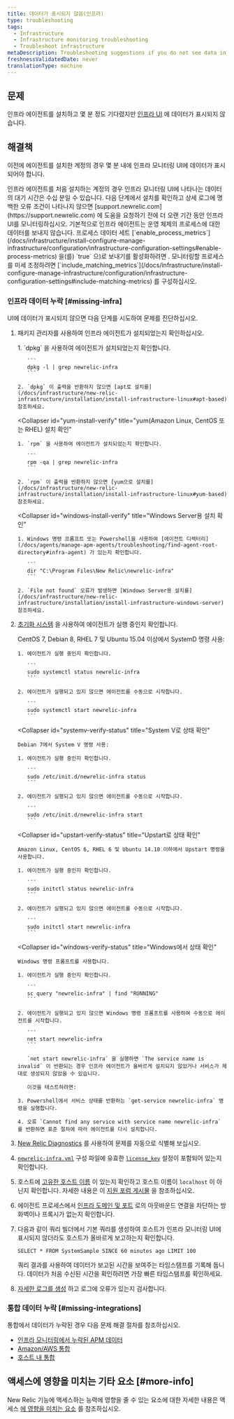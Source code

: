 ```yaml
---
title: 데이터가 표시되지 않음(인프라)
type: troubleshooting
tags:
  - Infrastructure
  - Infrastructure monitoring troubleshooting
  - Troubleshoot infrastructure
metaDescription: Troubleshooting suggestions if you do not see data in the New Relic infrastructure UI.
freshnessValidatedDate: never
translationType: machine
---
```


## 문제

인프라 에이전트를 설치하고 몇 분 정도 기다렸지만 [인프라 UI](/docs/infrastructure/infrastructure-ui-pages/infra-ui-overview) 에 데이터가 표시되지 않습니다.

## 해결책

이전에 에이전트를 설치한 계정의 경우 몇 분 내에 인프라 모니터링 UI에 데이터가 표시되어야 합니다.

<Callout variant="important">
  인프라 에이전트를 처음 설치하는 계정의 경우 인프라 모니터링 UI에 나타나는 데이터의 대기 시간은 수십 분일 수 있습니다. 다음 단계에서 설치를 확인하고 상세 로그에 명백한 오류 조건이 나타나지 않으면 [support.newrelic.com](https://support.newrelic.com) 에 도움을 요청하기 전에 더 오랜 기간 동안 인프라 UI를 모니터링하십시오.
</Callout>

<Callout variant="important">
  기본적으로 인프라 에이전트는 운영 체제의 프로세스에 대한 데이터를 보내지 않습니다. 프로세스 데이터 세트 [`enable_process_metrics`](/docs/infrastructure/install-configure-manage-infrastructure/configuration/infrastructure-configuration-settings#enable-process-metrics) 을(를) `true` 으)로 보내기를 활성화하려면 . 모니터링할 프로세스를 미세 조정하려면 [`include_matching_metrics`](/docs/infrastructure/install-configure-manage-infrastructure/configuration/infrastructure-configuration-settings#include-matching-metrics) 를 구성하십시오.
</Callout>

### 인프라 데이터 누락 [#missing-infra]

UI에 데이터가 표시되지 않으면 다음 단계를 시도하여 문제를 진단하십시오.

1. 패키지 관리자를 사용하여 인프라 에이전트가 설치되었는지 확인하십시오.

   <CollapserGroup>
     <Collapser
       id="apt-install-verify"
       title="apt(Debian 또는 Ubuntu) 설치 확인"
     >
       1. `dpkg` 을 사용하여 에이전트가 설치되었는지 확인합니다.

          ```
          dpkg -l | grep newrelic-infra
          ```

       2. `dpkg` 이 출력을 반환하지 않으면 [apt로 설치를](/docs/infrastructure/new-relic-infrastructure/installation/install-infrastructure-linux#apt-based) 참조하세요.
     </Collapser>

     <Collapser
       id="yum-install-verify"
       title="yum(Amazon Linux, CentOS 또는 RHEL) 설치 확인"
     >
       1. `rpm` 을 사용하여 에이전트가 설치되었는지 확인합니다.

          ```
          rpm -qa | grep newrelic-infra
          ```

       2. `rpm` 이 출력을 반환하지 않으면 [yum으로 설치를](/docs/infrastructure/new-relic-infrastructure/installation/install-infrastructure-linux#yum-based) 참조하세요.
     </Collapser>

     <Collapser
       id="windows-install-verify"
       title="Windows Server용 설치 확인"
     >
       1. Windows 명령 프롬프트 또는 Powershell을 사용하여 [에이전트 디렉터리](/docs/agents/manage-apm-agents/troubleshooting/find-agent-root-directory#infra-agent) 가 있는지 확인합니다.

          ```
          dir "C:\Program Files\New Relic\newrelic-infra"
          ```

       2. `File not found` 오류가 발생하면 [Windows Server용 설치를](/docs/infrastructure/new-relic-infrastructure/installation/install-infrastructure-windows-server) 참조하세요.
     </Collapser>
   </CollapserGroup>

2. [초기화 시스템](/docs/infrastructure/new-relic-infrastructure/configuration/start-stop-restart-check-infrastructure-agent-status#init-system) 을 사용하여 에이전트가 실행 중인지 확인합니다.

   <CollapserGroup>
     <Collapser
       id="systemd-verify-status"
       title="SystemD로 상태 확인"
     >
       CentOS 7, Debian 8, RHEL 7 및 Ubuntu 15.04 이상에서 SystemD 명령 사용:

       1. 에이전트가 실행 중인지 확인합니다.

          ```
          sudo systemctl status newrelic-infra
          ```

       2. 에이전트가 실행되고 있지 않으면 에이전트를 수동으로 시작합니다.

          ```
          sudo systemctl start newrelic-infra
          ```
     </Collapser>

     <Collapser
       id="systemv-verify-status"
       title="System V로 상태 확인"
     >
       Debian 7에서 System V 명령 사용:

       1. 에이전트가 실행 중인지 확인합니다.

          ```
          sudo /etc/init.d/newrelic-infra status
          ```

       2. 에이전트가 실행되고 있지 않으면 에이전트를 수동으로 시작합니다.

          ```
          sudo /etc/init.d/newrelic-infra start
          ```
     </Collapser>

     <Collapser
       id="upstart-verify-status"
       title="Upstart로 상태 확인"
     >
       Amazon Linux, CentOS 6, RHEL 6 및 Ubuntu 14.10 이하에서 Upstart 명령을 사용합니다.

       1. 에이전트가 실행 중인지 확인합니다.

          ```
          sudo initctl status newrelic-infra
          ```

       2. 에이전트가 실행되고 있지 않으면 에이전트를 수동으로 시작합니다.

          ```
          sudo initctl start newrelic-infra
          ```
     </Collapser>

     <Collapser
       id="windows-verify-status"
       title="Windows에서 상태 확인"
     >
       Windows 명령 프롬프트를 사용합니다.

       1. 에이전트가 실행 중인지 확인합니다.

          ```
          sc query "newrelic-infra" | find "RUNNING"
          ```

       2. 에이전트가 실행되고 있지 않으면 Windows 명령 프롬프트를 사용하여 수동으로 에이전트를 시작합니다.

          ```
          net start newrelic-infra
          ```

          `net start newrelic-infra` 을 실행하면 `The service name is invalid` 이 반환되는 경우 인프라 에이전트가 올바르게 설치되지 않았거나 서비스가 제대로 생성되지 않았을 수 있습니다.

          이것을 테스트하려면:

       3. Powershell에서 서비스 상태를 반환하는 `get-service newrelic-infra` 명령을 실행합니다.

       4. 오류 `Cannot find any service with service name newrelic-infra` 를 반환하면 표준 절차에 따라 에이전트를 다시 설치합니다.
     </Collapser>
   </CollapserGroup>

3. [New Relic Diagnostics](/docs/agents/manage-apm-agents/troubleshooting/new-relic-diagnostics) 를 사용하여 문제를 자동으로 식별해 보십시오.

4. [`newrelic-infra.yml`](/docs/infrastructure/new-relic-infrastructure/configuration/configure-infrastructure-agent#config-file) 구성 파일에 유효한 [`license_key`](/docs/infrastructure/new-relic-infrastructure/configuration/configure-infrastructure-agent#conf-license_key) 설정이 포함되어 있는지 확인합니다.

5. 호스트에 [고유한 호스트 이름](/docs/infrastructure/new-relic-infrastructure/getting-started/compatibility-requirements-new-relic-infrastructure#hostname) 이 있는지 확인하고 호스트 이름이 `localhost` 이 아닌지 확인합니다. 자세한 내용은 이 [지원 포럼 게시물](https://discuss.newrelic.com/t/relic-solution-a-common-reason-for-a-host-failing-to-show-up-in-the-infrastructure-dashboard/53031) 을 참조하십시오.

6. 에이전트 프로세스에서 [인프라 도메인 및 포트](/docs/apm/new-relic-apm/getting-started/networks#infrastructure) 로의 아웃바운드 연결을 차단하는 방화벽이나 프록시가 없는지 확인합니다.

7. 다음과 같이 쿼리 빌더에서 기본 쿼리를 생성하여 호스트가 인프라 모니터링 UI에 표시되지 않더라도 호스트가 올바르게 보고하는지 확인합니다.

   ```
   SELECT * FROM SystemSample SINCE 60 minutes ago LIMIT 100
   ```

   쿼리 결과를 사용하여 데이터가 보고된 시간을 보여주는 타임스탬프를 기록해 둡니다. 데이터가 처음 수신된 시간을 확인하려면 가장 빠른 타임스탬프를 확인하세요.

8. [자세한 로그를 생성](/docs/infrastructure/new-relic-infrastructure/troubleshooting/generating-logs-troubleshooting-infrastructure) 하고 로그에 오류가 있는지 검사합니다.

### 통합 데이터 누락 [#missing-integrations]

통합에서 데이터가 누락된 경우 다음 문제 해결 절차를 참조하십시오.

* [인프라 모니터링에서 누락된 APM 데이터](/docs/infrastructure/new-relic-infrastructure/troubleshooting/apm-data-missing-infrastructure)
* [Amazon/AWS 통합](/docs/infrastructure/amazon-integrations/troubleshooting/no-data-appears-amazonaws-integrations)
* [호스트 내 통합](/docs/infrastructure/on-host-integrations/troubleshooting/not-seeing-host-integration-data)

## 액세스에 영향을 미치는 기타 요소 [#more-info]

New Relic 기능에 액세스하는 능력에 영향을 줄 수 있는 요소에 대한 자세한 내용은 액세스 [에 영향을 미치는 요소](/docs/accounts/accounts-billing/general-account-settings/factors-affecting-access-features-data) 를 참조하십시오.